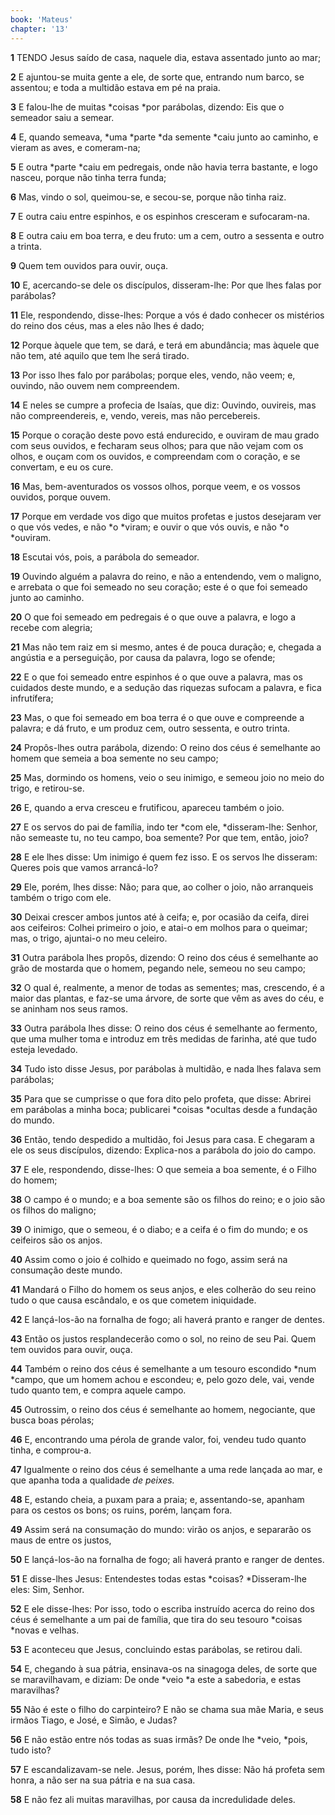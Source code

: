 ```yaml
---
book: 'Mateus'
chapter: '13'
---
```


**1** TENDO Jesus saído de casa, naquele dia, estava assentado junto ao mar;

**2** E ajuntou-se muita gente a ele, de sorte que, entrando num barco, se assentou; e toda a multidão estava em pé na praia.

**3** E falou-lhe de muitas *coisas *por parábolas, dizendo: Eis que o semeador saiu a semear.

**4** E, quando semeava, *uma *parte *da semente *caiu junto ao caminho, e vieram as aves, e comeram-na;

**5** E outra *parte *caiu em pedregais, onde não havia terra bastante, e logo nasceu, porque não tinha terra funda;

**6** Mas, vindo o sol, queimou-se, e secou-se, porque não tinha raiz.

**7** E outra caiu entre espinhos, e os espinhos cresceram e sufocaram-na.

**8** E outra caiu em boa terra, e deu fruto: um a cem, outro a sessenta e outro a trinta.

**9** Quem tem ouvidos para ouvir, ouça.

**10** E, acercando-se dele os discípulos, disseram-lhe: Por que lhes falas por parábolas?

**11** Ele, respondendo, disse-lhes: Porque a vós é dado conhecer os mistérios do reino dos céus, mas a eles não lhes é dado;

**12** Porque àquele que tem, se dará, e terá em abundância; mas àquele que não tem, até aquilo que tem lhe será tirado.

**13** Por isso lhes falo por parábolas; porque eles, vendo, não veem; e, ouvindo, não ouvem nem compreendem.

**14** E neles se cumpre a profecia de Isaías, que diz: Ouvindo, ouvireis, mas não compreendereis, e, vendo, vereis, mas não percebereis.

**15** Porque o coração deste povo está endurecido, e ouviram de mau grado com seus ouvidos, e fecharam seus olhos; para que não vejam com os olhos, e ouçam com os ouvidos, e compreendam com o coração, e se convertam, e eu os cure.

**16** Mas, bem-aventurados os vossos olhos, porque veem, e os vossos ouvidos, porque ouvem.

**17** Porque em verdade vos digo que muitos profetas e justos desejaram ver o que vós vedes, e não *o *viram; e ouvir o que vós ouvis, e não *o *ouviram.

**18** Escutai vós, pois, a parábola do semeador.

**19** Ouvindo alguém a palavra do reino, e não a entendendo, vem o maligno, e arrebata o que foi semeado no seu coração; este é o que foi semeado junto ao caminho.

**20** O que foi semeado em pedregais é o que ouve a palavra, e logo a recebe com alegria;

**21** Mas não tem raiz em si mesmo, antes é de pouca duração; e, chegada a angústia e a perseguição, por causa da palavra, logo se ofende;

**22** E o que foi semeado entre espinhos é o que ouve a palavra, mas os cuidados deste mundo, e a sedução das riquezas sufocam a palavra, e fica infrutífera;

**23** Mas, o que foi semeado em boa terra é o que ouve e compreende a palavra; e dá fruto, e um produz cem, outro sessenta, e outro trinta.

**24** Propôs-lhes outra parábola, dizendo: O reino dos céus é semelhante ao homem que semeia a boa semente no seu campo;

**25** Mas, dormindo os homens, veio o seu inimigo, e semeou joio no meio do trigo, e retirou-se.

**26** E, quando a erva cresceu e frutificou, apareceu também o joio.

**27** E os servos do pai de família, indo ter *com ele, *disseram-lhe: Senhor, não semeaste tu, no teu campo, boa semente? Por que tem, então, joio?

**28** E ele lhes disse: Um inimigo é quem fez isso. E os servos lhe disseram: Queres pois que vamos arrancá-lo?

**29** Ele, porém, lhes disse: Não; para que, ao colher o joio, não arranqueis também o trigo com ele.

**30** Deixai crescer ambos juntos até à ceifa; e, por ocasião da ceifa, direi aos ceifeiros: Colhei primeiro o joio, e atai-o em molhos para o queimar; mas, o trigo, ajuntai-o no meu celeiro.

**31** Outra parábola lhes propôs, dizendo: O reino dos céus é semelhante ao grão de mostarda que o homem, pegando nele, semeou no seu campo;

**32** O qual é, realmente, a menor de todas as sementes; mas, crescendo, é a maior das plantas, e faz-se uma árvore, de sorte que vêm as aves do céu, e se aninham nos seus ramos.

**33** Outra parábola lhes disse: O reino dos céus é semelhante ao fermento, que uma mulher toma e introduz em três medidas de farinha, até que tudo esteja levedado.

**34** Tudo isto disse Jesus, por parábolas à multidão, e nada lhes falava sem parábolas;

**35** Para que se cumprisse o que fora dito pelo profeta, que disse: Abrirei em parábolas a minha boca; publicarei *coisas *ocultas desde a fundação do mundo.

**36** Então, tendo despedido a multidão, foi Jesus para casa. E chegaram a ele os seus discípulos, dizendo: Explica-nos a parábola do joio do campo.

**37** E ele, respondendo, disse-lhes: O que semeia a boa semente, é o Filho do homem;

**38** O campo é o mundo; e a boa semente são os filhos do reino; e o joio são os filhos do maligno;

**39** O inimigo, que o semeou, é o diabo; e a ceifa é o fim do mundo; e os ceifeiros são os anjos.

**40** Assim como o joio é colhido e queimado no fogo, assim será na consumação deste mundo.

**41** Mandará o Filho do homem os seus anjos, e eles colherão do seu reino tudo o que causa escândalo, e os que cometem iniquidade.

**42** E lançá-los-ão na fornalha de fogo; ali haverá pranto e ranger de dentes.

**43** Então os justos resplandecerão como o sol, no reino de seu Pai. Quem tem ouvidos para ouvir, ouça.

**44** Também o reino dos céus é semelhante a um tesouro escondido *num *campo, que um homem achou e escondeu; e, pelo gozo dele, vai, vende tudo quanto tem, e compra aquele campo.

**45** Outrossim, o reino dos céus é semelhante ao homem, negociante, que busca boas pérolas;

**46** E, encontrando uma pérola de grande valor, foi, vendeu tudo quanto tinha, e comprou-a.

**47** Igualmente o reino dos céus é semelhante a uma rede lançada ao mar, e que apanha toda a qualidade _de peixes._

**48** E, estando cheia, a puxam para a praia; e, assentando-se, apanham para os cestos os bons; os ruins, porém, lançam fora.

**49** Assim será na consumação do mundo: virão os anjos, e separarão os maus de entre os justos,

**50** E lançá-los-ão na fornalha de fogo; ali haverá pranto e ranger de dentes.

**51** E disse-lhes Jesus: Entendestes todas estas *coisas? *Disseram-lhe eles: Sim, Senhor.

**52** E ele disse-lhes: Por isso, todo o escriba instruído acerca do reino dos céus é semelhante a um pai de família, que tira do seu tesouro *coisas *novas e velhas.

**53** E aconteceu que Jesus, concluindo estas parábolas, se retirou dali.

**54** E, chegando à sua pátria, ensinava-os na sinagoga deles, de sorte que se maravilhavam, e diziam: De onde *veio *a este a sabedoria, e estas maravilhas?

**55** Não é este o filho do carpinteiro? E não se chama sua mãe Maria, e seus irmãos Tiago, e José, e Simão, e Judas?

**56** E não estão entre nós todas as suas irmãs? De onde lhe *veio, *pois, tudo isto?

**57** E escandalizavam-se nele. Jesus, porém, lhes disse: Não há profeta sem honra, a não ser na sua pátria e na sua casa.

**58** E não fez ali muitas maravilhas, por causa da incredulidade deles.
